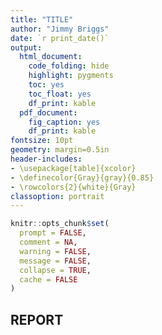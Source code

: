 ```yaml
---
title: "TITLE"
author: "Jimmy Briggs"
date: `r print_date()`
output: 
  html_document:
    code_folding: hide
    highlight: pygments
    toc: yes
    toc_float: yes
    df_print: kable
  pdf_document:
    fig_caption: yes
    df_print: kable
fontsize: 10pt
geometry: margin=0.5in
header-includes:
- \usepackage[table]{xcolor}
- \definecolor{Gray}{gray}{0.85}
- \rowcolors{2}{white}{Gray}
classoption: portrait
---
```


```r
knitr::opts_chunk$set(
  prompt = FALSE,
  comment = NA,
  warning = FALSE,
  message = FALSE,
  collapse = TRUE,
  cache = FALSE
)
```

## REPORT
